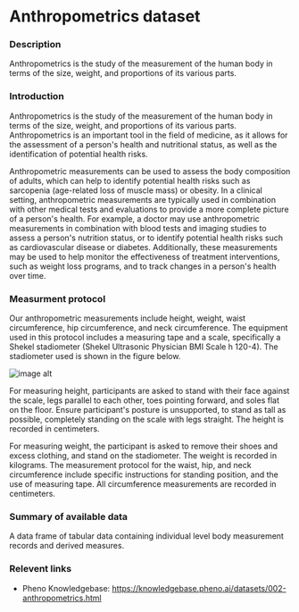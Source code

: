 # Anthropometrics dataset

### Description
Anthropometrics is the study of the measurement of the human body in terms of the size, weight, and proportions of its various parts.

### Introduction
Anthropometrics is the study of the measurement of the human body in terms of the size, weight, and proportions of its various parts. Anthropometrics is an important tool in the field of medicine, as it allows for the assessment of a person's health and nutritional status, as well as the identification of potential health risks.

Anthropometric measurements can be used to assess the body composition of adults, which can help to identify potential health risks such as sarcopenia (age-related loss of muscle mass) or obesity. In a clinical setting, anthropometric measurements are typically used in combination with other medical tests and evaluations to provide a more complete picture of a person's health. For example, a doctor may use anthropometric measurements in combination with blood tests and imaging studies to assess a person's nutrition status, or to identify potential health risks such as cardiovascular disease or diabetes. Additionally, these measurements may be used to help monitor the effectiveness of treatment interventions, such as weight loss programs, and to track changes in a person's health over time.

### Measurment protocol
Our anthropometric measurements include height, weight, waist circumference, hip circumference, and neck circumference. The equipment used in this protocol includes a measuring tape and a scale, specifically a Shekel stadiometer (Shekel Ultrasonic Physician BMI Scale h 120-4). The stadiometer used is shown in the figure below. 

![image alt](anthro_intro.png)

For measuring height, participants are asked to stand with their face against the scale, legs parallel to each other, toes pointing forward, and soles flat on the floor. Ensure participant's posture is unsupported, to stand as tall as possible, completely standing on the scale with legs straight. The height is recorded in centimeters. 

For measuring weight, the participant is asked to remove their shoes and excess clothing, and stand on the stadiometer. The weight is recorded in kilograms. The measurement protocol for the waist, hip, and neck circumference include specific instructions for standing position, and the use of measuring tape. All circumference measurements are recorded in centimeters.

### Summary of available data
A data frame of tabular data containing individual level body measurement records and derived measures.

### Relevent links
* Pheno Knowledgebase: https://knowledgebase.pheno.ai/datasets/002-anthropometrics.html

